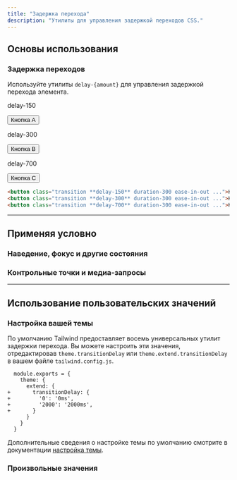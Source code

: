 ```yaml
---
title: "Задержка перехода"
description: "Утилиты для управления задержкой переходов CSS."
---
```




## Основы использования

### Задержка переходов

Используйте утилиты `delay-{amount}` для управления задержкой перехода элемента.

<Example hint="Hover each button to see the expected behaviour">
  <div class="flex flex-col sm:flex-row gap-8 sm:gap-0 justify-around text-white text-sm font-bold leading-6">
    <div class="flex flex-col items-center shrink-0">
      <p class="font-medium text-sm text-gray-500 font-mono text-center mb-3">delay-150</p>
      <button class="px-4 py-2 font-semibold text-sm bg-blue-500 text-white rounded-md shadow-sm hover:scale-125 ease-in-out duration-300 delay-150">Кнопка A</button>
    </div>
    <div class="flex flex-col items-center shrink-0">
      <p class="font-medium text-sm text-gray-500 font-mono text-center mb-3">delay-300</p>
      <button class="px-4 py-2 font-semibold text-sm bg-blue-500 text-white rounded-md shadow-sm hover:scale-125 ease-in-out duration-300 delay-300">Кнопка B</button>
    </div>
    <div class="flex flex-col items-center shrink-0">
      <p class="font-medium text-sm text-gray-500 font-mono text-center mb-3">delay-700</p>
      <button class="px-4 py-2 font-semibold text-sm bg-blue-500 text-white rounded-md shadow-sm hover:scale-125 ease-in-out duration-300 delay-700">Кнопка C</button>
    </div>
  </div>
</Example>

```html
<button class="transition **delay-150** duration-300 ease-in-out ...">Кнопка A</button>
<button class="transition **delay-300** duration-300 ease-in-out ...">Кнопка B</button>
<button class="transition **delay-700** duration-300 ease-in-out ...">Кнопка C</button>
```

---

## <Heading ignore>Применяя условно</Heading>

### <Heading ignore>Наведение, фокус и другие состояния</Heading>

<HoverFocusAndOtherStates defaultClass="transition duration-300 delay-150" featuredClass="delay-0" />

### <Heading ignore>Контрольные точки и медиа-запросы</Heading>

<BreakpointsAndMediaQueries defaultClass="transition duration-300 delay-150" featuredClass="delay-0" />

---

## Использование пользовательских значений

### Настройка вашей темы

По умолчанию Tailwind предоставляет восемь универсальных утилит задержки перехода. Вы можете настроить эти значения, отредактировав `theme.transitionDelay` или `theme.extend.transitionDelay` в вашем файле `tailwind.config.js`.

```diff-js tailwind.config.js
  module.exports = {
    theme: {
      extend: {
+       transitionDelay: {
+         '0': '0ms',
+         '2000': '2000ms',
+       }
      }
    }
  }
```

Дополнительные сведения о настройке темы по умолчанию смотрите в документации [настройка темы](/docs/theme#customizing-the-default-theme).

### Произвольные значения

<ArbitraryValues property="transition-delay" featuredClass="delay-[2000ms]" />
